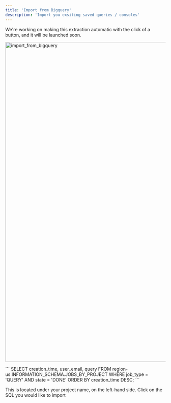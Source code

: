 ```yaml
---
title: 'Import from Bigquery'
description: 'Import you exsiting saved queries / consoles'
---
```


<Note>
  We're working on making this extraction automatic with the click of a button, and it will be launched soon.
</Note>


<img src="/images/import_from_bigquery.png" 
   alt = "import_from_bigquery"
   width="1000" />

   
<AccordionGroup>

 <Accordion title="Bulk import Saved Queries">

<Steps>

<Step title = "Go to the Bigquery Console"> </Step>

<Step title = "Go to your 'Saved Queries' on the left side panel"> </Step>

<Step title = "Click the 3 dots on 'Saved Queries'"> </Step>

<Step title = "Click Download all"> </Step>

<Step title = "Drag and drop the ZIP file into the 'Upload a file' in the Sherloq Settings "> 
</Step>

</Steps>


  </Accordion>
 
 <Accordion title="Bulk import history queries">

<Steps>

<Step title = "Go to Bigquery"> </Step>

<Step title = "Run the following query"> 
```
SELECT
creation_time,
user_email,
query
FROM
region-us.INFORMATION_SCHEMA.JOBS_BY_PROJECT
WHERE
job_type = 'QUERY'
AND state = 'DONE'
ORDER BY
creation_time DESC;
```
</Step>



<Step title = "Export the output (SQL queries history) into a file of any type."> </Step>

<Step title = "Drag and drop the file into the Upload a file in the Sherloq setting "> 
</Step>

</Steps>


  </Accordion>


 <Accordion title="Copy-paste your saved queries / queries from console ">

<Steps>

<Step title = "Go to Snowflake Bigquery -> 'Saved Queries' tab"> 
This is located under your project name, on the left-hand side. Click on the SQL you would like to import

 </Step>

<Step title = "Mark the SQL you’d like to import / CTRL + A for all of it ->  Copy it - CTRL + C"> </Step>


<Step title = "Create a new TXT or DOC file and paste it, then save the file"> </Step>

<Step title = "Drag and drop the file into the Upload a file in the Sherloq setting "> 
</Step>

</Steps>
  </Accordion>
</AccordionGroup>







